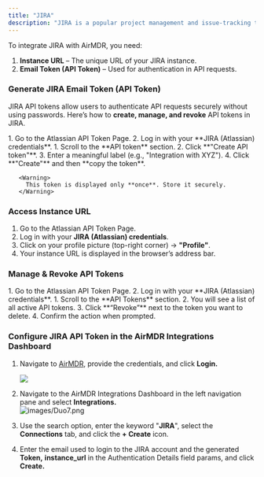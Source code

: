 ```yaml
---
title: "JIRA"
description: "JIRA is a popular project management and issue-tracking tool developed by Atlassian. It is mainly used for bug tracking, agile project management, and workflow automation."
---
```


To integrate JIRA with AirMDR, you need:

1. **Instance URL** – The unique URL of your JIRA instance.
2. **Email Token (API Token)** – Used for authentication in API requests.

### Generate JIRA Email Token (API Token)

JIRA API tokens allow users to authenticate API requests securely without using passwords. Here’s how to **create, manage, and revoke** API tokens in JIRA.

<Steps>
  <Step title="Access Atlassian API Token Page">
    1. Go to the Atlassian API Token Page.
    2. Log in with your **JIRA (Atlassian) credentials**.
  </Step>
  <Step title="Generate a New API Token (Email Token)">
    1. Scroll to the **API token** section.
    2. Click **"Create API token"**.
    3. Enter a meaningful label (e.g., "Integration with XYZ").
    4. Click **"Create"** and then **copy the token**.

       <Warning>
         This token is displayed only **once**. Store it securely.
       </Warning>
  </Step>
</Steps>

### Access Instance URL

1. Go to the Atlassian API Token Page.
2. Log in with your **JIRA (Atlassian) credentials**.
3. Click on your profile picture (top-right corner) → **"Profile"**.
4. Your instance URL is displayed in the browser’s address bar.

### Manage & Revoke API Tokens

<Steps>
  <Step title="Access Atlassian API Token Page">
    1. Go to the Atlassian API Token Page.
    2. Log in with your **JIRA (Atlassian) credentials**.
  </Step>
  <Step title="Revoke the Token Access">
    1. Scroll to the **API Tokens** section.
    2. You will see a list of all active API tokens.
    3. Click **“Revoke”** next to the token you want to delete.
    4. Confirm the action when prompted.
  </Step>
</Steps>

### Configure JIRA API Token in the AirMDR Integrations Dashboard

1. Navigate to [AirMDR](https://app.airmdr.com/auth/login), provide the credentials, and click **Login.**

   ![](/images/Datadog11.png)
2. Navigate to the AirMDR Integrations Dashboard in the left navigation pane and select **Integrations.**\
   ![images/Duo7.png](/images/Duo7.png)
3. Use the search option, enter the keyword "**JIRA**", select the **Connections** tab, and click the **\+ Create** icon.
4. Enter the email used to login to the JIRA account and the generated **Token,** **instance_url** in the Authentication Details field params, and click **Create.**